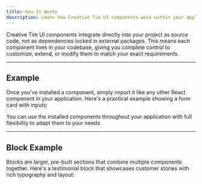 ```yaml
---
title: How It Works
description: Learn how Creative Tim UI components work within your application.
---
```


Creative Tim UI components integrate directly into your project as source code, not as dependencies locked in external packages. This means each component lives in your codebase, giving you complete control to customize, extend, or modify them to match your exact requirements.

---

## Example

Once you've installed a component, simply import it like any other React component in your application. Here's a practical example showing a form card with inputs:

<ComponentPreview
  name="form-card-demo"
  title="Form Card Example"
  defaultTab="code"
  description="A card component with form inputs for user registration."
/>

You can use the installed components throughout your application with full flexibility to adapt them to your needs.

---

## Block Example

Blocks are larger, pre-built sections that combine multiple components together. Here's a testimonial block that showcases customer stories with rich typography and layout:

<ComponentPreview
  name="testimonials-09"
  title="Testimonials Block"
  description="A customer story section with large heading, blockquote, and avatar details."
/>
